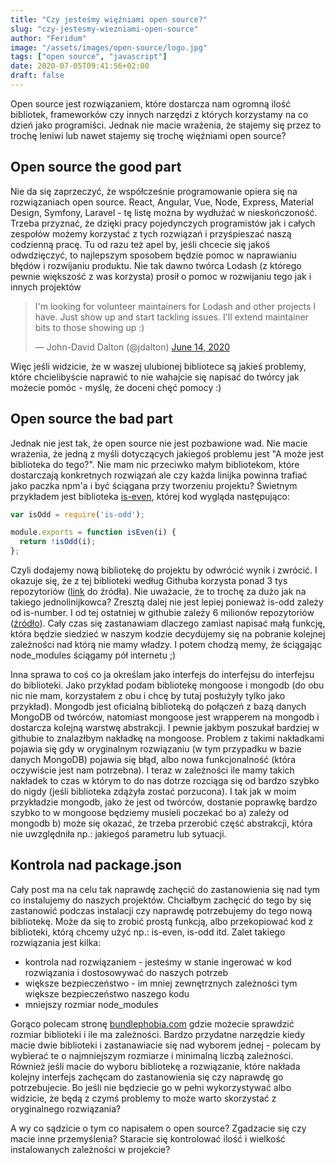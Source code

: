 ```yaml
---
title: "Czy jesteśmy więźniami open source?"
slug: "czy-jestesmy-wiezniami-open-source"
author: "Feridum"
image: "/assets/images/open-source/logo.jpg"
tags: ["open source", "javascript"]
date: 2020-07-05T09:41:56+02:00
draft: false
---
```


Open source jest rozwiązaniem, które dostarcza nam ogromną ilość bibliotek, frameworków czy innych narzędzi z których korzystamy na co dzień jako programiści. Jednak nie macie wrażenia, że stajemy się przez to trochę leniwi lub nawet stajemy się trochę więźniami open source?



## Open source the good part

Nie da się zaprzeczyć, że współcześnie programowanie opiera się na rozwiązaniach open source. React, Angular, Vue, Node, Express, Material Design, Symfony, Laravel - tę listę można by wydłużać w nieskończoność. Trzeba przyznać, że dzięki pracy pojedynczych programistów jak i całych zespołów możemy korzystać z tych rozwiązań i przyśpieszać naszą codzienną pracę. Tu od razu też apel by, jeśli chcecie się jakoś odwdzięczyć, to najlepszym sposobem będzie pomoc w naprawianiu błędów i rozwijaniu produktu.  Nie tak dawno twórca Lodash (z którego pewnie większość z was korzysta) prosił o pomoc w rozwijaniu tego jak i innych projektów

<blockquote class="twitter-tweet"><p lang="en" dir="ltr">I&#39;m looking for volunteer maintainers for Lodash and other projects I have. Just show up and start tackling issues. I&#39;ll extend maintainer bits to those showing up :)</p>&mdash; John-David Dalton (@jdalton) <a href="https://twitter.com/jdalton/status/1272230153200885762?ref_src=twsrc%5Etfw">June 14, 2020</a></blockquote>

Więc jeśli widzicie, że w waszej ulubionej bibliotece są jakieś problemy, które chcielibyście naprawić to nie wahajcie się napisać do twórcy jak możecie pomóc - myślę, że doceni chęć pomocy :) 


## Open source the bad part

Jednak nie jest tak, że open source nie jest pozbawione wad. Nie macie wrażenia, że jedną z myśli dotyczących jakiegoś problemu jest "A może jest biblioteka do tego?". Nie mam nic przeciwko małym bibliotekom, które dostarczają konkretnych rozwiązań ale czy każda linijka powinna trafiać jako paczka npm'a i być ściągana przy tworzeniu projektu? Świetnym przykładem jest biblioteka [is-even](https://github.com/jonschlinkert/is-even), której kod wygląda następująco: 

```js
var isOdd = require('is-odd');

module.exports = function isEven(i) {
  return !isOdd(i);
};
```

Czyli dodajemy nową bibliotekę do projektu by odwrócić wynik i zwrócić. I okazuje się, że z tej biblioteki według Githuba korzysta ponad 3 tys repozytoriów ([link](https://github.com/jonschlinkert/is-even/network/dependents?dependent_type=REPOSITORY) do źródła). Nie uważacie, że to trochę za dużo jak na takiego jednolinijkowca? Zresztą dalej nie jest lepiej ponieważ is-odd zależy od is-number. I od tej ostatniej w githubie zależy 6 milionów repozytoriów ([źródło](https://github.com/jonschlinkert/is-number/network/dependents)). Cały czas się zastanawiam dlaczego zamiast napisać małą funkcję, która będzie siedzieć w naszym kodzie decydujemy się na pobranie kolejnej zależności nad którą nie mamy władzy. I potem chodzą memy, że ściągając node_modules ściągamy pół internetu ;) 

Inna sprawa to coś co ja określam jako interfejs do interfejsu do interfejsu do biblioteki. Jako przykład podam bibliotekę mongoose i mongodb (do obu nic nie mam, korzystałem z obu i chcę by tutaj posłużyły tylko jako przykład). Mongodb jest oficialną biblioteką do połączeń z bazą danych MongoDB od twórców, natomiast mongoose jest wrapperem na mongodb i dostarcza kolejną warstwę abstrakcji. I pewnie jakbym poszukał bardziej w githubie to znalazłbym nakładkę na mongoose. Problem z takimi nakładkami pojawia się gdy w oryginalnym rozwiązaniu (w tym przypadku w bazie danych MongoDB) pojawia się błąd, albo nowa funkcjonalność (która oczywiście jest nam potrzebna). I teraz w zależności ile mamy takich nakładek to czas w którym to do nas dotrze rozciąga się od bardzo szybko do nigdy (jeśli biblioteka zdążyła zostać porzucona). I tak jak w moim przykładzie mongodb, jako że jest od twórców, dostanie poprawkę bardzo szybko to w mongoose będziemy musieli poczekać bo a) zależy od mongodb b) może się okazać, że trzeba przerobić część abstrakcji, która nie uwzględniła np.: jakiegoś parametru lub sytuacji.


## Kontrola nad package.json

Cały post ma na celu tak naprawdę zachęcić do zastanowienia się nad tym co instalujemy do naszych projektów. Chciałbym zachęcić do tego by się zastanowić podczas instalacji czy naprawdę potrzebujemy do tego nową bibliotekę. Może da się to zrobić prostą funkcją, albo przekopiować kod z biblioteki, którą chcemy użyć np.: is-even, is-odd itd. Zalet takiego rozwiązania jest kilka: 

- kontrola nad rozwiązaniem - jesteśmy w stanie ingerować w kod rozwiązania i dostosowywać do naszych potrzeb
- większe bezpieczeństwo - im mniej zewnętrznych zależności tym większe bezpieczeństwo naszego kodu
- mniejszy rozmiar node_modules

Gorąco polecam stronę [bundlephobia.com](https://bundlephobia.com/) gdzie możecie sprawdzić rozmiar biblioteki i ile ma zależności. Bardzo przydatne narzędzie kiedy macie dwie biblioteki i zastanawiacie się nad wyborem jednej - polecam by wybierać te o najmniejszym rozmiarze i minimalną liczbą zależności. Również jeśli macie do wyboru bibliotekę a rozwiązanie, które nakłada kolejny interfejs zachęcam do zastanowienia się czy naprawdę go potrzebujecie. Bo jeśli nie będziecie go w pełni wykorzystywać albo widzicie, że będą z czymś problemy to może warto skorzystać z oryginalnego rozwiązania?

A wy co sądzicie o tym co napisałem o open source? Zgadzacie się czy macie inne przemyślenia? Staracie się kontrolować ilość i wielkość instalowanych zależności w projekcie?

